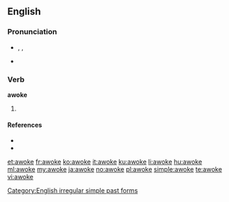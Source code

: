 ==English==

===Pronunciation===
* {{enPR|ə-wōk'}}, {{IPA|/əˈwəʊk/}}, {{X-SAMPA|/@"w@Uk/}}
* {{audio|En-us-awoke.ogg|Audio (US)}}
*: {{rhymes|əʊk}}

===Verb===
'''awoke'''

# {{simple past of|awake|lang=English}}

====References====
* {{R:American Heritage 2000|awoke}}
* {{R:Dictionary.com|awoke}}

[[Category:English irregular simple past forms]]

[[et:awoke]]
[[fr:awoke]]
[[ko:awoke]]
[[it:awoke]]
[[ku:awoke]]
[[li:awoke]]
[[hu:awoke]]
[[ml:awoke]]
[[my:awoke]]
[[ja:awoke]]
[[no:awoke]]
[[pl:awoke]]
[[simple:awoke]]
[[te:awoke]]
[[vi:awoke]]